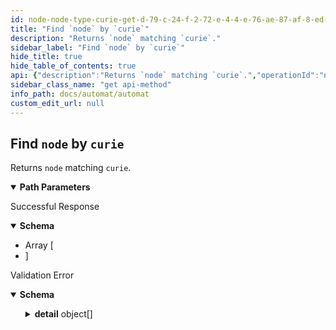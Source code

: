 ```yaml
---
id: node-node-type-curie-get-d-79-c-24-f-2-72-e-4-4-e-76-ae-87-af-8-ed-83-aa-7-e-4
title: "Find `node` by `curie`"
description: "Returns `node` matching `curie`."
sidebar_label: "Find `node` by `curie`"
hide_title: true
hide_table_of_contents: true
api: {"description":"Returns `node` matching `curie`.","operationId":"node__node_type___curie__get-d79c24f2-72e4-4e76-ae87-af8ed83aa7e4","parameters":[{"required":true,"schema":{"title":"Node Type","type":"string"},"name":"node_type","in":"path"},{"required":true,"schema":{"title":"Curie","type":"string"},"name":"curie","in":"path"}],"responses":{"200":{"description":"Successful Response","content":{"application/json":{"schema":{"title":"Response Node  Node Type   Curie  Get","type":"array","items":{}}}}},"422":{"description":"Validation Error","content":{"application/json":{"schema":{"title":"HTTPValidationError","type":"object","properties":{"detail":{"title":"Detail","type":"array","items":{"title":"ValidationError","required":["loc","msg","type"],"type":"object","properties":{"loc":{"title":"Location","type":"array","items":{"anyOf":[{"type":"string"},{"type":"integer"}]}},"msg":{"title":"Message","type":"string"},"type":{"title":"Error Type","type":"string"}}}}}}}}}},"tags":["InTact"],"method":"get","path":"/intact/{node_type}/{curie}","servers":[{"url":"https://automat.renci.org"}],"info":{"title":"Automat","version":"2.0","termsOfService":"http://loading"},"postman":{"name":"Find `node` by `curie`","description":{"content":"Returns `node` matching `curie`.","type":"text/plain"},"url":{"path":["intact",":node_type",":curie"],"host":["{{baseUrl}}"],"query":[],"variable":[{"disabled":false,"description":{"content":"(Required) ","type":"text/plain"},"type":"any","value":"","key":"node_type"},{"disabled":false,"description":{"content":"(Required) ","type":"text/plain"},"type":"any","value":"","key":"curie"}]},"header":[{"key":"Accept","value":"application/json"}],"method":"GET"}}
sidebar_class_name: "get api-method"
info_path: docs/automat/automat
custom_edit_url: null
---
```



## Find `node` by `curie`



Returns `node` matching `curie`.

<details style={{"marginBottom":"1rem"}} data-collapsed={false} open={true}><summary style={{}}><strong>Path Parameters</strong></summary><div><ul><ParamsItem className={"paramsItem"} param={{"required":true,"schema":{"title":"Node Type","type":"string"},"name":"node_type","in":"path"}}></ParamsItem><ParamsItem className={"paramsItem"} param={{"required":true,"schema":{"title":"Curie","type":"string"},"name":"curie","in":"path"}}></ParamsItem></ul></div></details><div><ApiTabs><TabItem label={"200"} value={"200"}><div>

Successful Response

</div><div><MimeTabs schemaType={"response"}><TabItem label={"application/json"} value={"application/json"}><SchemaTabs><TabItem label={"Schema"} value={"Schema"}><details style={{}} data-collapsed={false} open={true}><summary style={{"textAlign":"left"}}><strong>Schema</strong></summary><div style={{"textAlign":"left","marginLeft":"1rem"}}></div><ul style={{"marginLeft":"1rem"}}><li><div style={{"fontSize":"var(--ifm-code-font-size)","opacity":"0.6","marginLeft":"-.5rem","paddingBottom":".5rem"}}>Array [</div></li><li><div style={{"fontSize":"var(--ifm-code-font-size)","opacity":"0.6","marginLeft":"-.5rem"}}>]</div></li></ul></details></TabItem><TabItem label={"Example (from schema)"} value={"Example (from schema)"}><ResponseSamples responseExample={"[\n  null\n]"} language={"json"}></ResponseSamples></TabItem></SchemaTabs></TabItem></MimeTabs></div></TabItem><TabItem label={"422"} value={"422"}><div>

Validation Error

</div><div><MimeTabs schemaType={"response"}><TabItem label={"application/json"} value={"application/json"}><SchemaTabs><TabItem label={"Schema"} value={"Schema"}><details style={{}} data-collapsed={false} open={true}><summary style={{"textAlign":"left"}}><strong>Schema</strong></summary><div style={{"textAlign":"left","marginLeft":"1rem"}}></div><ul style={{"marginLeft":"1rem"}}><SchemaItem collapsible={true} className={"schemaItem"}><details style={{}}><summary style={{}}><strong>detail</strong><span style={{"opacity":"0.6"}}> object[]</span></summary><div style={{"marginLeft":"1rem"}}><li><div style={{"fontSize":"var(--ifm-code-font-size)","opacity":"0.6","marginLeft":"-.5rem","paddingBottom":".5rem"}}>Array [</div></li><SchemaItem collapsible={true} className={"schemaItem"}><details style={{}}><summary style={{}}><strong>loc</strong><span style={{"opacity":"0.6"}}> object[]</span><strong style={{"fontSize":"var(--ifm-code-font-size)","color":"var(--openapi-required)"}}> required</strong></summary><div style={{"marginLeft":"1rem"}}><li><div style={{"fontSize":"var(--ifm-code-font-size)","opacity":"0.6","marginLeft":"-.5rem","paddingBottom":".5rem"}}>Array [</div></li><li><span className={"badge badge--info"}>anyOf</span><SchemaTabs><TabItem label={"MOD1"} value={"0-item-properties"}><li><div><strong>string</strong></div></li></TabItem><TabItem label={"MOD2"} value={"1-item-properties"}><li><div><strong>integer</strong></div></li></TabItem></SchemaTabs></li><li><div style={{"fontSize":"var(--ifm-code-font-size)","opacity":"0.6","marginLeft":"-.5rem"}}>]</div></li></div></details></SchemaItem><SchemaItem collapsible={false} name={"msg"} required={false} schemaName={"Message"} qualifierMessage={undefined} schema={{"title":"Message","type":"string"}}></SchemaItem><SchemaItem collapsible={false} name={"type"} required={false} schemaName={"Error Type"} qualifierMessage={undefined} schema={{"title":"Error Type","type":"string"}}></SchemaItem><li><div style={{"fontSize":"var(--ifm-code-font-size)","opacity":"0.6","marginLeft":"-.5rem"}}>]</div></li></div></details></SchemaItem></ul></details></TabItem><TabItem label={"Example (from schema)"} value={"Example (from schema)"}><ResponseSamples responseExample={"{\n  \"detail\": [\n    {\n      \"loc\": [\n        \"string\",\n        0\n      ],\n      \"msg\": \"string\",\n      \"type\": \"string\"\n    }\n  ]\n}"} language={"json"}></ResponseSamples></TabItem></SchemaTabs></TabItem></MimeTabs></div></TabItem></ApiTabs></div>
      